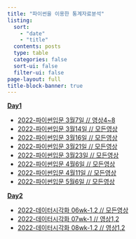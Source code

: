 ```yaml
---
title: "파이썬을 이용한 통계자료분석"
listing:
  sort: 
    - "date"
    - "title"
  contents: posts
  type: table
  categories: false
  sort-ui: false
  filter-ui: false
page-layout: full
title-block-banner: true
---
```


[**Day1**](https://youtube.com/playlist?list=PLQqh36zP38-zUUTgJ4orAv6eRjL2_ubh4)

- [2022-파이썬입문 3월7일 // 영상4~8](https://guebin.github.io/IP2022/2022/03/07/(1주차)-3월7일.html)
- [2022-파이썬입문 3월14일 // 모든영상](https://guebin.github.io/IP2022/2022/03/14/(2주차)-3월14일.html)
- [2022-파이썬입문 3월16일 // 모든영상](https://guebin.github.io/IP2022/2022/03/16/(3주차)-3월16일.html)
- [2022-파이썬입문 3월21일 // 모든영상](https://guebin.github.io/IP2022/2022/03/21/(3주차)-3월21일.html)
- [2022-파이썬입문 3월23일 // 모든영상](https://guebin.github.io/IP2022/2022/03/23/(4주차)-3월23일.html)
- [2022-파이썬입문 4월6일 // 모든영상](https://guebin.github.io/IP2022/2022/04/06/(6주차)-4월6일.html)
- [2022-파이썬입문 4월11일 // 모든영상](https://guebin.github.io/IP2022/2022/04/11/(6주차)-4월11일.html)
- [2022-파이썬입문 5월6일 // 모든영상](https://guebin.github.io/IP2022/2022/05/04/(10주차)-5월6일.html)


[**Day2**](https://youtube.com/playlist?list=PLQqh36zP38-xwosDiRJT6U1aEtPf4RjWz)

- [2022-데이터시각화 06wk-1,2 // 모든영상](https://guebin.github.io/DV2022/posts/2022-10-12-6wk-12.html)
- [2022-데이터시각화 07wk-1 // 영상1,2](https://guebin.github.io/DV2022/posts/2022-10-17-7wk-1.html)
- [2022-데이터시각화 08wk-1,2 // 영상1,2](https://guebin.github.io/DV2022/posts/2022-10-24-8wk-12.html)